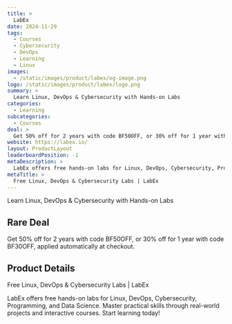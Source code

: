 ```yaml
---
title: >
  LabEx
date: 2024-11-29
tags:
  - Courses
  - Cybersecurity
  - DevOps
  - Learning
  - Linux
images:
  - /static/images/product/labex/og-image.png
logo: /static/images/product/labex/logo.png
summary: >
  Learn Linux, DevOps & Cybersecurity with Hands-on Labs
categories:
  - Learning
subcategories:
  - Courses
deal: >
  Get 50% off for 2 years with code BF50OFF, or 30% off for 1 year with code BF30OFF, applied automatically at checkout.
website: https://labex.io/
layout: ProductLayout
leaderboardPosition: -1
metaDescription: >
  LabEx offers free hands-on labs for Linux, DevOps, Cybersecurity, Programming, and Data Science. Master practical skills through real-world projects and interactive courses. Start learning today!
metaTitle: >
  Free Linux, DevOps & Cybersecurity Labs | LabEx
---
```

Learn Linux, DevOps & Cybersecurity with Hands-on Labs

## Rare Deal

Get 50% off for 2 years with code BF50OFF, or 30% off for 1 year with code BF30OFF, applied automatically at checkout.

## Product Details

Free Linux, DevOps & Cybersecurity Labs | LabEx

LabEx offers free hands-on labs for Linux, DevOps, Cybersecurity, Programming, and Data Science. Master practical skills through real-world projects and interactive courses. Start learning today!

